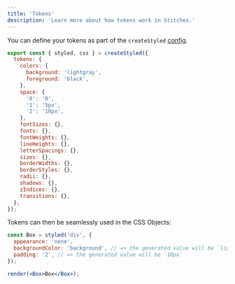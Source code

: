 ```yaml
---
title: 'Tokens'
description: 'Learn more about how tokens work in Stitches.'
---
```


You can define your tokens as part of the `createStyled` [config]().

```jsx
export const { styled, css } = createStyled({
  tokens: {
    colors: {
      background: 'lightgray',
      foreground: 'black',
    },
    space: {
      '0': '0',
      '1': '5px',
      '2': '10px',
    },
    fontSizes: {},
    fonts: {},
    fontWeights: {},
    lineHeights: {},
    letterSpacings: {},
    sizes: {},
    borderWidths: {},
    borderStyles: {},
    radii: {},
    shadows: {},
    zIndices: {},
    transitions: {},
  },
});
```

Tokens can then be seamlessly used in the CSS Objects:

```jsx live manual
const Box = styled('div', {
  appearance: 'none',
  backgroundColor: 'background', // => the generated value will be `lightgray`
  padding: '2', // => the generated value will be `10px`
});

render(<Box>Box</Box>);
```

